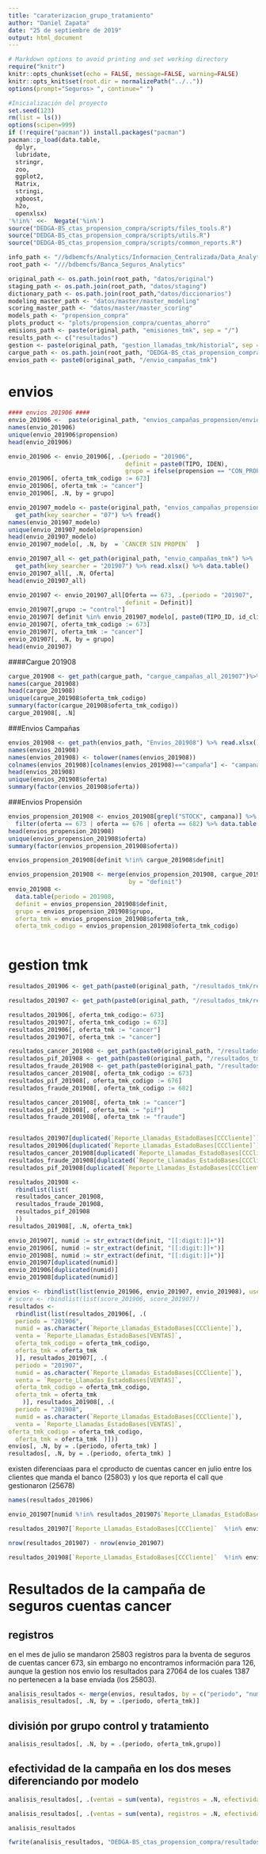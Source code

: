 ```yaml
---
title: "caraterizacion_grupo_tratamiento"
author: "Daniel Zapata"
date: "25 de septiembre de 2019"
output: html_document
---
```



```r
# Markdown options to avoid printing and set working directory
require("knitr")
knitr::opts_chunk$set(echo = FALSE, message=FALSE, warning=FALSE)
knitr::opts_knit$set(root.dir = normalizePath("../.."))
options(prompt="Seguros> ", continue=" ") 
```

```r
#Inicialización del proyecto
set.seed(123)
rm(list = ls())
options(scipen=999)
if (!require("pacman")) install.packages("pacman")
pacman::p_load(data.table,
  dplyr,
  lubridate,
  stringr,
  zoo,
  ggplot2,
  Matrix,
  stringi,
  xgboost,
  h2o,
  openxlsx)
'%!in%' <<-  Negate('%in%')
source("DEDGA-BS_ctas_propension_compra/scripts/files_tools.R")
source("DEDGA-BS_ctas_propension_compra/scripts/utils.R")
source("DEDGA-BS_ctas_propension_compra/scripts/common_reports.R")
```

```r
info_path <- "//bdbemcfs/Analytics/Informacion_Centralizada/Data_Analytics"
root_path <- "///bdbemcfs/Banca_Seguros_Analytics"

original_path <- os.path.join(root_path, "datos/original")
staging_path <- os.path.join(root_path, "datos/staging")
dictionary_path <- os.path.join(root_path,"datos/diccionarios")
modeling_master_path <- "datos/master/master_modeling"
scoring_master_path <- "datos/master/master_scoring"
models_path <- "propension_compra"
plots_product <- "plots/propension_compra/cuentas_ahorro"
emisions_path <- paste(original_path, "emisiones_tmk", sep = "/")
results_path <- c("resultados")
gestion <- paste(original_path, "gestion_llamadas_tmk/historial", sep = "/")
cargue_path <- os.path.join(root_path, "DEDGA-BS_ctas_propension_compra/resultados/cargue/201907")
envios_path <- paste0(original_path, "/envio_campañas_tmk")
```

# envios
```r
#### envios 201906 ####
envio_201906 <-  paste(original_path, "envios_campañas_propension/envio_campañas/ctas/cancer_673", sep = "/") %>% get_path(key_searcher = "06") %>% fread()
names(envio_201906)
unique(envio_201906$propension)
head(envio_201906)
```


```r
envio_201906 <- envio_201906[, .(periodo = "201906", 
                                 definit = paste0(TIPO, IDEN), 
                                 grupo = ifelse(propension == "CON_PROPENSION", "tratamiento", "control"))]
envio_201906[, oferta_tmk_codigo := 673]
envio_201906[, oferta_tmk := "cancer"]
envio_201906[, .N, by = grupo]
```

```r
envio_201907_modelo <- paste(original_path, "envios_campañas_propension/envio_campañas/ctas/cancer_673", sep = "/") %>% 
  get_path(key_searcher = "07") %>% fread()
names(envio_201907_modelo)
unique(envio_201907_modelo$propension)
head(envio_201907_modelo)
envio_201907_modelo[, .N, by  = `CANCER SIN PROPEN`  ]
```

```r
envio_201907_all <- get_path(original_path, "envio_campañas_tmk") %>% 
  get_path(key_searcher = "201907") %>% read.xlsx() %>% data.table()
envio_201907_all[, .N, Oferta]
head(envio_201907_all)
```

```r

envio_201907 <- envio_201907_all[Oferta == 673, .(periodo = "201907", 
                                 definit = Definit)]
envio_201907[,grupo := "control"]
envio_201907[ definit %in% envio_201907_modelo[, paste0(TIPO_ID, id_cliente)], grupo := "tratamiento"]
envio_201907[, oferta_tmk_codigo := 673]
envio_201907[, oferta_tmk := "cancer"]
envio_201907[, .N, by = grupo]
head(envio_201907)
```
####Cargue 201908
```r
cargue_201908 <- get_path(cargue_path, "cargue_campañas_all_201907")%>%fread()
names(cargue_201908)
head(cargue_201908)
unique(cargue_201908$oferta_tmk_codigo)
summary(factor(cargue_201908$oferta_tmk_codigo))
cargue_201908[, .N]
```
###Envios Campañas
```r
envios_201908 <- get_path(envios_path, "Envios_201908") %>% read.xlsx() %>%as.data.table()
names(envios_201908)
names(envios_201908) <- tolower(names(envios_201908))
colnames(envios_201908)[colnames(envios_201908)=="campaña"] <- "campana"
head(envios_201908)
unique(envios_201908$oferta)
summary(factor(envios_201908$oferta))  
```
###Envios Propensión
```r
envios_propension_201908 <- envios_201908[grepl("STOCK", campana)] %>%
  filter(oferta == 673 | oferta == 676 | oferta == 682) %>% data.table()
head(envios_propension_201908)
unique(envios_propension_201908$oferta)
summary(factor(envios_propension_201908$oferta))
```
```r
envios_propension_201908[definit %!in% cargue_201908$definit]
```

```r
envios_propension_201908 <- merge(envios_propension_201908, cargue_201908, 
                                  by = "definit")
envio_201908 <-
  data.table(periodo = 201908,
  definit = envios_propension_201908$definit,
  grupo = envios_propension_201908$grupo,
  oferta_tmk = envios_propension_201908$oferta_tmk,
  oferta_tmk_codigo = envios_propension_201908$oferta_tmk_codigo)
  
```


# gestion tmk 
```r
resultados_201906 <- get_path(paste0(original_path, "/resultados_tmk/resultados_ventas_tmk/cancer") , "tmk_201906") %>% fread

resultados_201907 <- get_path(paste0(original_path, "/resultados_tmk/resultados_ventas_tmk/cancer"), "tmk_201907") %>% fread

resultados_201906[, oferta_tmk_codigo:= 673]
resultados_201907[, oferta_tmk_codigo := 673]
resultados_201906[, oferta_tmk := "cancer"]
resultados_201907[, oferta_tmk := "cancer"]

resultados_cancer_201908 <- get_path(paste0(original_path, "/resultados_tmk/resultados_ventas_tmk/cancer"), "tmk_201908") %>% fread
resultados_pif_201908 <- get_path(paste0(original_path, "/resultados_tmk/resultados_ventas_tmk/pif"), "tmk_201908") %>% fread
resultados_fraude_201908 <- get_path(paste0(original_path, "/resultados_tmk/resultados_ventas_tmk/fraude"), "tmk_201908") %>% fread
resultados_cancer_201908[, oferta_tmk_codigo := 673]
resultados_pif_201908[, oferta_tmk_codigo := 676]
resultados_fraude_201908[, oferta_tmk_codigo := 682]

resultados_cancer_201908[, oferta_tmk := "cancer"]
resultados_pif_201908[, oferta_tmk := "pif"]
resultados_fraude_201908[, oferta_tmk := "fraude"]


resultados_201907[duplicated(`Reporte_Llamadas_EstadoBases[CCCliente]`)]
resultados_201906[duplicated(`Reporte_Llamadas_EstadoBases[CCCliente]`)]
resultados_cancer_201908[duplicated(`Reporte_Llamadas_EstadoBases[CCCliente]`)]
resultados_fraude_201908[duplicated(`Reporte_Llamadas_EstadoBases[CCCliente]`)]
resultados_pif_201908[duplicated(`Reporte_Llamadas_EstadoBases[CCCliente]`)]

```

```r
resultados_201908 <-
  rbindlist(list(
  resultados_cancer_201908,
  resultados_fraude_201908,
  resultados_pif_201908
  ))
resultados_201908[, .N, oferta_tmk]
```

```r
envio_201907[, numid := str_extract(definit, "[[:digit:]]+")]
envio_201906[, numid := str_extract(definit, "[[:digit:]]+")]
envio_201908[, numid := str_extract(definit, "[[:digit:]]+")]
envio_201907[duplicated(numid)]
envio_201906[duplicated(numid)]
envio_201908[duplicated(numid)]

```


```r
envios <- rbindlist(list(envio_201906, envio_201907, envio_201908), use.names = T)
# score <- rbindlist(list(score_201906, score_201907))
resultados <-
  rbindlist(list(resultados_201906[, .(
  periodo = "201906",
  numid = as.character(`Reporte_Llamadas_EstadoBases[CCCliente]`),
  venta = `Reporte_Llamadas_EstadoBases[VENTAS]`,
  oferta_tmk_codigo = oferta_tmk_codigo,
  oferta_tmk = oferta_tmk
  )], resultados_201907[, .(
  periodo = "201907",
  numid = as.character(`Reporte_Llamadas_EstadoBases[CCCliente]`),
  venta = `Reporte_Llamadas_EstadoBases[VENTAS]`,
  oferta_tmk_codigo = oferta_tmk_codigo,
  oferta_tmk = oferta_tmk
    )], resultados_201908[, .(
  periodo = "201908",
  numid = as.character(`Reporte_Llamadas_EstadoBases[CCCliente]`),
  venta = `Reporte_Llamadas_EstadoBases[VENTAS]`,
oferta_tmk_codigo = oferta_tmk_codigo,
  oferta_tmk = oferta_tmk  )]))
envios[, .N, by = .(periodo, oferta_tmk) ]
resultados[, .N, by = .(periodo, oferta_tmk) ]
```
existen diferenciaas para el cproducto de cuentas cancer en julio entre los clientes que manda el banco (25803) y los que reporta el call que gestionaron (25678)
```r
names(resultados_201906)
```


```r
envio_201907[numid %!in% resultados_201907$`Reporte_Llamadas_EstadoBases[CCCliente]`]
```

```r
resultados_201907[`Reporte_Llamadas_EstadoBases[CCCliente]`  %!in% envio_201907$numid, .(`Reporte_Llamadas_EstadoBases[CCCliente]`, `Reporte_Llamadas_EstadoBases[VENTAS]`)]
```

```r
nrow(resultados_201907) - nrow(envio_201907)
```
```r
resultados_201908[`Reporte_Llamadas_EstadoBases[CCCliente]`  %!in% envio_201908$numid, .(`Reporte_Llamadas_EstadoBases[CCCliente]`, `Reporte_Llamadas_EstadoBases[VENTAS]`)]
```



# Resultados de la campaña de seguros cuentas cancer 


## registros 
en el mes de julio se mandaron 25803 registros para la bventa de seguros de cuentas cancer 673, sin embargo no encontramos información para 126, aunque la gestion nos envio los resultados para 27064 de los cuales 1387 no pertenecen a la base enviada (los 25803).
```r
analisis_resultados <- merge(envios, resultados, by = c("periodo", "numid", "oferta_tmk_codigo", "oferta_tmk"))
analisis_resultados[, .N, by = .(periodo, oferta_tmk)]
```
## división por grupo control y tratamiento 
```r
analisis_resultados[, .N, by = .(periodo, oferta_tmk,grupo)]
```

## efectividad de la campaña en los dos meses diferenciando por modelo

```r
analisis_resultados[, .(ventas = sum(venta), registros = .N, efectividad = round((sum(venta)/.N)*100, 2) ), by = .(periodo, oferta_tmk)]
```

```r
analisis_resultados[, .(ventas = sum(venta), registros = .N, efectividad = round((sum(venta)/.N)*100, 2) ), by = .(periodo, oferta_tmk, grupo)][order(periodo, oferta_tmk)]
```
```r

analisis_resultados
```

```r
fwrite(analisis_resultados, "DEDGA-BS_ctas_propension_compra/resultados/caracterizacion_clientes/resumen_gestion_modelo_201906_201908.csv")
```

```r

```

```r

```

```r

```

```r

```




